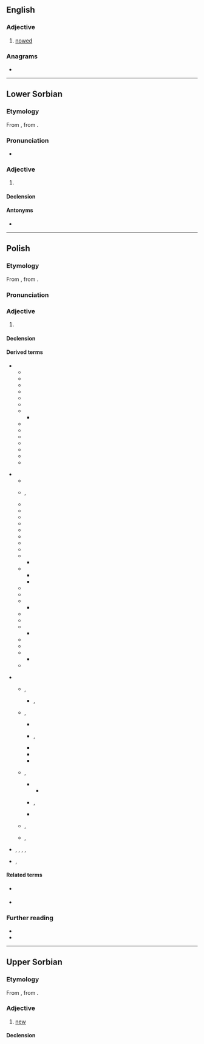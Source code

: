==English==

===Adjective===
{{en-adj|-}}

# {{lb|en|heraldry}} [[nowed]]

===Anagrams===
* {{anagrams|en|a=nowy|Yown}}

----

==Lower Sorbian==

===Etymology===
From {{inh|dsb|sla-pro|*nòvъ}}, from {{inh|dsb|ine-pro|*néwos}}.

===Pronunciation===
* {{IPA|dsb|/ˈnowɨ/}}

===Adjective===
{{dsb-adjective|nowšy|adv=nowo}}

# {{l|en|new}}

====Declension====
{{dsb-decl-adj-47|now}}

====Antonyms====
* {{l|dsb|stary||old}}

----

==Polish==

===Etymology===
From {{inh|pl|sla-pro|*nòvъ}}, from {{inh|pl|ine-pro|*néwos}}.

===Pronunciation===
{{pl-p|a=Pl-nowy.ogg}}

===Adjective===
{{pl-adj|nowszy|adv=nowo}}

# {{l|en|new}}
#: {{ant|pl|stary}}

====Declension====
{{pl-decl-adj-auto}}

====Derived terms====
{{der-top|Words derived from nowy}}
* {{q|adjectives}}
** {{l|pl|nowiuchny}}
** {{l|pl|nowiusieńki}}
** {{l|pl|nowiuśki}}
** {{l|pl|nowiuteńki}}
** {{l|pl|nowiutki}}
** {{l|pl|nowobogacki}}
** {{l|pl|nowoczesny}}
*** {{l|pl|nowoczesność}}
** {{l|pl|nowogrecki}}
** {{l|pl|nowołaciński}}
** {{l|pl|nowomiejski}}
** {{l|pl|nowomodny}}
** {{l|pl|Nowonarodzony}}
** {{l|pl|nowozaciężny}}
** {{l|pl|nowożytny}}
{{der-mid}}
* {{q|nouns}}
** {{l|pl|gwiazda nowa}}
** {{l|pl|nowalijka}}, {{l|pl|nowalia}}
** {{l|pl|nowa era}}
** {{l|pl|Nowa Fala}}
** {{l|pl|nowa miotła}}
** {{l|pl|nowa świecka tradycja}}
** {{l|pl|Nowak}}
** {{l|pl|nowe latko}}
** {{l|pl|nowe srebro}}
** {{l|pl|nowe stworzenie}}
** {{l|pl|nowina}}
*** {{l|pl|nowinka}}
** {{l|pl|nowinkarz}}
*** {{l|pl|nowinkarski}}
*** {{l|pl|nowinkarstwo}}
** {{l|pl|nowomowa}}
** {{l|pl|noworodek}}
** {{l|pl|nowość}}
*** {{l|pl|nowostka}}
** {{l|pl|nowotwór}}
** {{l|pl|nowożeniec}}
** {{l|pl|Nowy Rok}}
*** {{l|pl|noworoczny}}
** {{l|pl|nowy styl}}
** {{l|pl|Nowy Świat}}
** {{l|pl|Nowy Testament}}
*** {{l|pl|nowotestamentowy}}
** {{l|pl|nów}}
{{der-mid}}
* {{q|verbs}}
** {{l|pl|obnawiać}}, {{l|pl|obnowić}}
*** {{l|pl|obnowiciel}}, {{l|pl|obnowicielka}}
** {{l|pl|odnawiać}}, {{l|pl|odnowić}}
*** {{l|pl|odnowa}}
*** {{l|pl|odnowiciel}}, {{l|pl|odnowicielka}}
*** {{l|pl|odnowczy}}
*** {{l|pl|odnowicielski}}
*** {{l|pl|odnawialny}}
** {{l|pl|ponawiać}}, {{l|pl|ponowić}}
*** {{l|pl|ponowa}} 
**** {{l|pl|ponówek}}
*** {{l|pl|ponowiciel}}, {{l|pl|ponowicielka}}
*** {{l|pl|ponowny}}
** {{l|pl|wznawiać}}, {{l|pl|wznowić}}
** {{l|pl|znawiać}}, {{l|pl|znowić}}
{{der-bottom}}
* {{q|adverbs}} {{l|pl|na nowo}}, {{l|pl|od nowa}}, {{l|pl|po nowemu}}, {{l|pl|znów}}, {{l|pl|znowu}}
* {{q|phrases}} {{l|pl|nic nowego pod słońcem}}, {{l|pl|Na Nowy Rok przybywa dnia na barani skok}}

====Related terms====
* {{q|adjective}} {{l|pl|niniejszy}}
* {{q|noun}} {{l|pl|nówka}}

===Further reading===
* {{R:pl:WSJP}}
* {{R:PWN}}

----

==Upper Sorbian==

===Etymology===
From {{inh|hsb|sla-pro|*nòvъ}}, from {{inh|hsb|ine-pro|*néwos}}.

===Adjective===
{{head|hsb|adjective}}

# [[new]]

====Declension====
{{hsb-decl-adj1|now|now}}